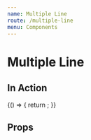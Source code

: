```yaml
---
name: Multiple Line
route: /multiple-line
menu: Components
---
```


# Multiple Line


## In Action

<Playground>
  {() => {
    return <MultipleLineEditor field={createFakeFieldAPI()} isInitiallyDisabled={false} />;
  }}
</Playground>

## Props

<Props of={MultipleLineEditor} />
